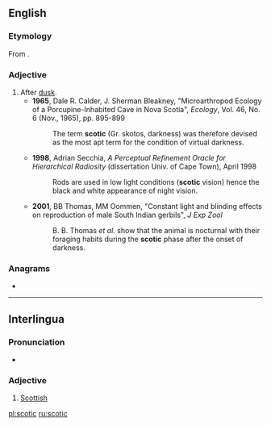 {{also|Scotic}}
==English==

===Etymology===
From {{etyl|grc|en}} {{m|grc|σκότος||darkness}} {{suffix||-ic|lang=en}}.

===Adjective===
{{en-adj}}

# After [[dusk]].
#* '''1965''', Dale R. Calder, J. Sherman Bleakney, "Microarthropod Ecology of a Porcupine-Inhabited Cave in Nova Scotia", ''Ecology'', Vol. 46, No. 6 (Nov., 1965), pp. 895-899
#*: The term '''scotic''' (Gr. skotos, darkness) was therefore devised as the most apt term for the condition of virtual darkness.
#* '''1998''', Adrian Secchia, ''A Perceptual Refinement Oracle for Hierarchical Radiosity'' (dissertation Univ. of Cape Town), April 1998
#*: Rods are used in low light conditions ('''scotic''' vision) hence the black and white appearance of night vision.
#* '''2001''', BB Thomas, MM Oommen, "Constant light and blinding effects on reproduction of male South Indian gerbils", ''J Exp Zool''
#*: B. B. Thomas ''et al.'' show that the animal is nocturnal with their foraging habits during the '''scotic''' phase after the onset of darkness.

===Anagrams===
* {{l|en|octics}}

----

==Interlingua==

===Pronunciation===
* {{IPA|/ˈsko.tik/|lang=ia}}

===Adjective===
{{head|ia|adjective}}

# [[Scottish]]

[[pl:scotic]]
[[ru:scotic]]
